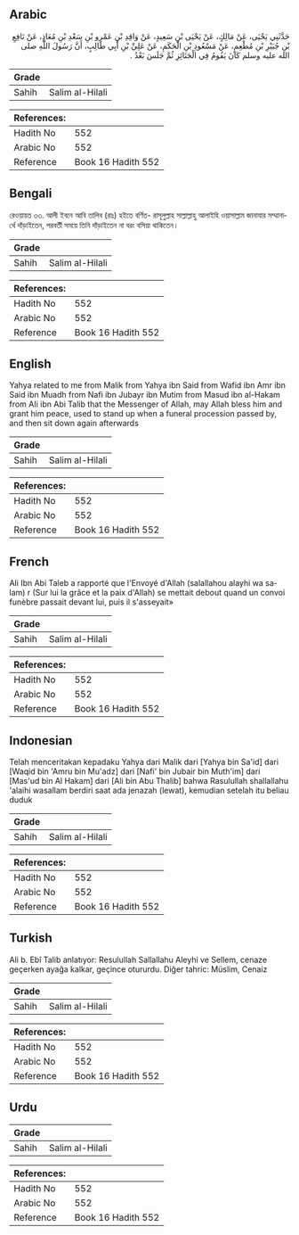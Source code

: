 ## Arabic


<div dir="rtl" lang="ar" style={{fontSize:'larger',backgroundColor:'#f8f9fa',padding:20}}>
حَدَّثَنِي يَحْيَى، عَنْ مَالِكٍ، عَنْ يَحْيَى بْنِ سَعِيدٍ، عَنْ وَاقِدِ بْنِ عَمْرِو بْنِ سَعْدِ بْنِ مُعَاذٍ، عَنْ نَافِعِ بْنِ جُبَيْرِ بْنِ مُطْعِمٍ، عَنْ مَسْعُودِ بْنِ الْحَكَمِ، عَنْ عَلِيِّ بْنِ أَبِي طَالِبٍ، أَنَّ رَسُولَ اللَّهِ صلى الله عليه وسلم كَانَ يَقُومُ فِي الْجَنَائِزِ ثُمَّ جَلَسَ بَعْدُ ‏.‏
</div>
<div style={{backgroundColor:'#f8f9fa',padding:20, marginBottom: 10}}><table> <thead> <tr> <th>Grade</th> <th></th> </tr> </thead> <tbody> <tr><td>Sahih</td><td>Salim al-Hilali</td></tr></tbody></table><table> <thead> <tr> <th>References:</th> <th></th> </tr> </thead> <tbody><tr><td>Hadith No</td><td>552</td></tr><tr><td>Arabic No</td><td>552</td></tr><tr><td>Reference</td><td>Book 16 Hadith 552</td></tr></tbody></table></div>

## Bengali


<div dir="ltr" lang="bn" style={{fontSize:'larger',backgroundColor:'#f8f9fa',padding:20}}>
রেওয়ায়ত ৩৩. আলী ইবনে আবি তালিব (রাঃ) হইতে বর্ণিত- রাসূলুল্লাহ সাল্লাল্লাহু আলাইহি ওয়াসাল্লাম জানাযার সম্মানার্থে দাঁড়াইতেন, পরবর্তী সময়ে তিনি দাঁড়াইতেন না বরং বসিয়া থাকিতেন।
</div>
<div style={{backgroundColor:'#f8f9fa',padding:20, marginBottom: 10}}><table> <thead> <tr> <th>Grade</th> <th></th> </tr> </thead> <tbody> <tr><td>Sahih</td><td>Salim al-Hilali</td></tr></tbody></table><table> <thead> <tr> <th>References:</th> <th></th> </tr> </thead> <tbody><tr><td>Hadith No</td><td>552</td></tr><tr><td>Arabic No</td><td>552</td></tr><tr><td>Reference</td><td>Book 16 Hadith 552</td></tr></tbody></table></div>

## English


<div dir="ltr" lang="en" style={{fontSize:'larger',backgroundColor:'#f8f9fa',padding:20}}>
Yahya related to me from Malik from Yahya ibn Said from Wafid ibn Amr ibn Said ibn Muadh from Nafi ibn Jubayr ibn Mutim from Masud ibn al-Hakam from AIi ibn Abi Talib that the Messenger of Allah, may Allah bless him and grant him peace, used to stand up when a funeral procession passed by, and then sit down again afterwards
</div>
<div style={{backgroundColor:'#f8f9fa',padding:20, marginBottom: 10}}><table> <thead> <tr> <th>Grade</th> <th></th> </tr> </thead> <tbody> <tr><td>Sahih</td><td>Salim al-Hilali</td></tr></tbody></table><table> <thead> <tr> <th>References:</th> <th></th> </tr> </thead> <tbody><tr><td>Hadith No</td><td>552</td></tr><tr><td>Arabic No</td><td>552</td></tr><tr><td>Reference</td><td>Book 16 Hadith 552</td></tr></tbody></table></div>

## French


<div dir="ltr" lang="fr" style={{fontSize:'larger',backgroundColor:'#f8f9fa',padding:20}}>
Ali Ibn Abi Taleb a rapporté que l'Envoyé d'Allah (salallahou alayhi wa salam) r (Sur lui la grâce et la paix d'Allah) se mettait debout quand un convoi funèbre passait devant lui, puis il s'asseyait»
</div>
<div style={{backgroundColor:'#f8f9fa',padding:20, marginBottom: 10}}><table> <thead> <tr> <th>Grade</th> <th></th> </tr> </thead> <tbody> <tr><td>Sahih</td><td>Salim al-Hilali</td></tr></tbody></table><table> <thead> <tr> <th>References:</th> <th></th> </tr> </thead> <tbody><tr><td>Hadith No</td><td>552</td></tr><tr><td>Arabic No</td><td>552</td></tr><tr><td>Reference</td><td>Book 16 Hadith 552</td></tr></tbody></table></div>

## Indonesian


<div dir="ltr" lang="id" style={{fontSize:'larger',backgroundColor:'#f8f9fa',padding:20}}>
Telah menceritakan kepadaku Yahya dari Malik dari [Yahya bin Sa'id] dari [Waqid bin 'Amru bin Mu'adz] dari [Nafi' bin Jubair bin Muth'im] dari [Mas'ud bin Al Hakam] dari [Ali bin Abu Thalib] bahwa Rasulullah shallallahu 'alaihi wasallam berdiri saat ada jenazah (lewat), kemudian setelah itu beliau duduk
</div>
<div style={{backgroundColor:'#f8f9fa',padding:20, marginBottom: 10}}><table> <thead> <tr> <th>Grade</th> <th></th> </tr> </thead> <tbody> <tr><td>Sahih</td><td>Salim al-Hilali</td></tr></tbody></table><table> <thead> <tr> <th>References:</th> <th></th> </tr> </thead> <tbody><tr><td>Hadith No</td><td>552</td></tr><tr><td>Arabic No</td><td>552</td></tr><tr><td>Reference</td><td>Book 16 Hadith 552</td></tr></tbody></table></div>

## Turkish


<div dir="ltr" lang="tr" style={{fontSize:'larger',backgroundColor:'#f8f9fa',padding:20}}>
Ali b. Ebî Talib anlatıyor: Resulullah Sallallahu Aleyhi ve Sellem, cenaze geçerken ayağa kalkar, geçince otururdu. Diğer tahric: Müslim, Cenaiz
</div>
<div style={{backgroundColor:'#f8f9fa',padding:20, marginBottom: 10}}><table> <thead> <tr> <th>Grade</th> <th></th> </tr> </thead> <tbody> <tr><td>Sahih</td><td>Salim al-Hilali</td></tr></tbody></table><table> <thead> <tr> <th>References:</th> <th></th> </tr> </thead> <tbody><tr><td>Hadith No</td><td>552</td></tr><tr><td>Arabic No</td><td>552</td></tr><tr><td>Reference</td><td>Book 16 Hadith 552</td></tr></tbody></table></div>

## Urdu


<div dir="rtl" lang="ur" style={{fontSize:'larger',backgroundColor:'#f8f9fa',padding:20}}>

</div>
<div style={{backgroundColor:'#f8f9fa',padding:20, marginBottom: 10}}><table> <thead> <tr> <th>Grade</th> <th></th> </tr> </thead> <tbody> <tr><td>Sahih</td><td>Salim al-Hilali</td></tr></tbody></table><table> <thead> <tr> <th>References:</th> <th></th> </tr> </thead> <tbody><tr><td>Hadith No</td><td>552</td></tr><tr><td>Arabic No</td><td>552</td></tr><tr><td>Reference</td><td>Book 16 Hadith 552</td></tr></tbody></table></div>
